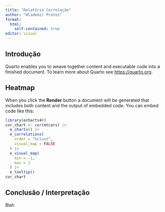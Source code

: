 ```yaml
---
title: "Relatório Correlação"
author: "Wlademir Prates"
format: 
  html:
    self-contained: true
editor: visual
---
```


## Introdução

Quarto enables you to weave together content and executable code into a finished document. To learn more about Quarto see <https://quarto.org>.

## Heatmap

When you click the **Render** button a document will be generated that includes both content and the output of embedded code. You can embed code like this:

```r
library(echarts4r)
cor_chart <- cor(mtcars) |>
  e_charts() |>
  e_correlations(
    order = "hclust",
    visual_map = FALSE
  ) |>
  e_visual_map(
    min = -1,
    max = 1
  ) |>
  e_tooltip()
cor_chart
``` 

## Conclusão / Interpretação

Blah
